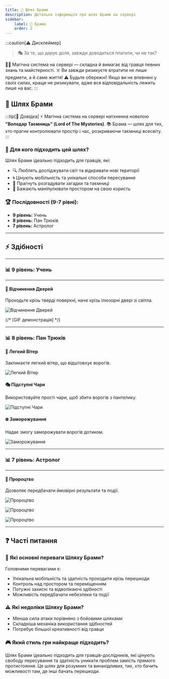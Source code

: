 ```yaml
---
title: 🌌 Шлях Брами
description: Детальна інформація про шлях Брами на сервері
sidebar:
    label: 🌌 Брама
    order: 2
---
```



:::caution[⚠️ Дисклеймер]
> 🎭 За те, що дарує доля, завжди доводиться платити, чи не так?

🧙‍♂️ Магічна система на сервері — складна й вимагає від гравця певних знань та майстерності.
☠️ Ви завжди ризикуєте втратити не лише предмети, а й саме життя!
⚠️ Будьте обережні! Якщо ви не впевнені у своїх силах, краще не ризикувати, адже вся відповідальність лежить лише на вас.
:::

## 🌌 Шлях Брами

:::tip[📖 Довідка]
⚡ Магічна система на сервері натхненна новелою **"Володар Таємниць" (Lord of The Mysteries)**.
📚 Брама — шлях для тих, хто прагне контролювати простір і час, розкриваючи таємниці всесвіту.
:::

### 📜 Для кого підходить цей шлях?

Шлях Брами ідеально підходить для гравців, які:
- 🔍 Люблять досліджувати світ та відкривати нові території
- 🌀 Цінують мобільність та унікальні способи пересування
- 🧩 Прагнуть розгадувати загадки та таємниці
- 🌟 Бажають маніпулювати простором на свою користь

### 🏆 Послідовності (9-7 рівні):

- **9 рівень:** Учень
- **8 рівень:** Пан Трюків
- **7 рівень:** Астролог

---

## ⚡ Здібності

---

### 📊 9 рівень: Учень

---

#### 🚪 Відчинення Дверей
Проходьте крізь тверді поверхні, наче крізь ілюзорні двері зі світла.

<p align={"center"}>
    <Image src={door_opening} alt="Відчинення Дверей"/>
</p>

{/* [GIF демонстрація] */}

---

### 📊 8 рівень: Пан Трюків

#### 💨 Легкий Вітер
Закликаєте легкий вітер, що відштовхує ворогів.

<p align={"center"}>
    <Image src={wind} alt="Легкий Вітер"/>
</p>

#### 🎭 Підступні Чари
Використовуйте прості чари, щоб збити ворогів з пантелику.

<p align={"center"}>
    <Image src={tricks} alt="Підступні Чари"/>
</p>

#### ❄️ Заморожування
Надає змогу заморожувати ворогів дотиком.

<p align={"center"}>
    <Image src={freezing} alt="Заморожування"/>
</p>

---

### 📊 7 рівень: Астролог

---

#### 🔮 Пророцтво
Дозволяє передбачати ймовірні результати та події.

<p align={"center"}>
    <Image src={divination} alt="Пророцтво"/>
</p>

<p align={"center"}>
    <Image src={divination2} alt="Пророцтво"/>
</p>

<p align={"center"}>
    <Image src={divination3} alt="Пророцтво"/>
</p>

---

## ❓ Часті питання

### 💪 Які основні переваги Шляху Брами?
Головними перевагами є:
- Унікальна мобільність та здатність проходити крізь перешкоди
- Контроль над простором та переміщенням
- Потужні захисні та відволікаючі здібності
- Можливість передбачати небезпеки та події

### ⚠️ Які недоліки Шляху Брами?
- Менша сила атаки порівняно з бойовими шляхами
- Складніша механіка використання здібностей
- Потребує більшої креативності від гравця

### 🎮 Який стиль гри найкраще підходить?
Шлях Брами ідеально підходить для гравців-дослідників, які цінують свободу пересування та здатність уникати проблем замість прямого протистояння. Це шлях для розумних та винахідливих, тих, хто бачить можливості там, де інші бачать перешкоди.